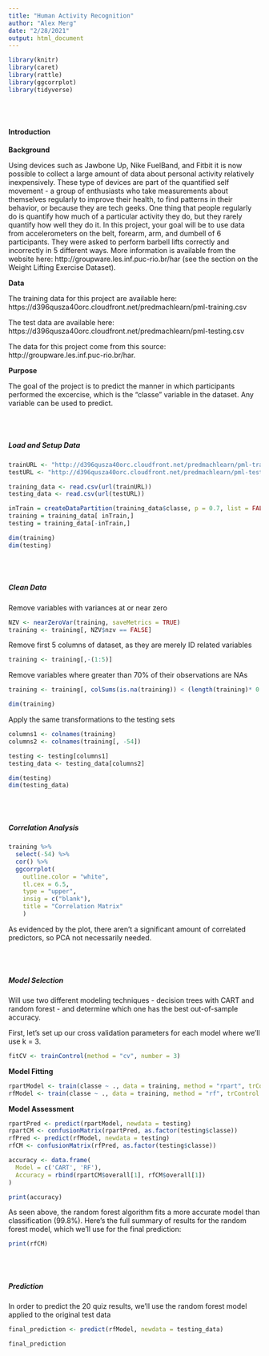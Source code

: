 ```yaml
---
title: "Human Activity Recognition"
author: "Alex Merg"
date: "2/28/2021"
output: html_document
---
```


```r
library(knitr)
library(caret)
library(rattle)
library(ggcorrplot)
library(tidyverse)
```

<br></br>

#### Introduction 

**Background**

Using devices such as Jawbone Up, Nike FuelBand, and Fitbit it is now possible to collect a large amount of data about personal activity relatively inexpensively. These type of devices are part of the quantified self movement - a group of enthusiasts who take measurements about themselves regularly to improve their health, to find patterns in their behavior, or because they are tech geeks. One thing that people regularly do is quantify how much of a particular activity they do, but they rarely quantify how well they do it. In this project, your goal will be to use data from accelerometers on the belt, forearm, arm, and dumbell of 6 participants. They were asked to perform barbell lifts correctly and incorrectly in 5 different ways. More information is available from the website here: http://groupware.les.inf.puc-rio.br/har (see the section on the Weight Lifting Exercise Dataset).

**Data** 

The training data for this project are available here: https://d396qusza40orc.cloudfront.net/predmachlearn/pml-training.csv

The test data are available here: https://d396qusza40orc.cloudfront.net/predmachlearn/pml-testing.csv

The data for this project come from this source: http://groupware.les.inf.puc-rio.br/har. 

**Purpose** 

The goal of the project is to predict the manner in which participants performed the excercise, which is the "classe" variable in the dataset. Any variable can be used to predict.

<br></br>

##### Load and Setup Data

```r
trainURL <- "http://d396qusza40orc.cloudfront.net/predmachlearn/pml-training.csv"
testURL <- "http://d396qusza40orc.cloudfront.net/predmachlearn/pml-testing.csv"

training_data <- read.csv(url(trainURL))
testing_data <- read.csv(url(testURL))

inTrain = createDataPartition(training_data$classe, p = 0.7, list = FALSE)
training = training_data[ inTrain,]
testing = training_data[-inTrain,]

dim(training)
dim(testing)
```

<br></br>

##### Clean Data

Remove variables with variances at or near zero

```r
NZV <- nearZeroVar(training, saveMetrics = TRUE)
training <- training[, NZV$nzv == FALSE]

```

Remove first 5 columns of dataset, as they are merely ID related variables

```r
training <- training[,-(1:5)]
```

Remove variables where greater than 70% of their observations are NAs

```r
training <- training[, colSums(is.na(training)) < (length(training)* 0.7)]

dim(training)
```

Apply the same transformations to the testing sets

```r
columns1 <- colnames(training)
columns2 <- colnames(training[, -54])

testing <- testing[columns1]
testing_data <- testing_data[columns2]

dim(testing)
dim(testing_data)
```


<br></br>

##### Correlation Analysis

```r
training %>% 
  select(-54) %>% 
  cor() %>% 
  ggcorrplot(
    outline.color = "white",
    tl.cex = 6.5,
    type = "upper",
    insig = c("blank"),
    title = "Correlation Matrix"
    )
```

As evidenced by the plot, there aren't a significant amount of correlated predictors, so PCA not necessarily needed.

<br></br>

##### Model Selection

Will use two different modeling techniques - decision trees with CART and random forest - and determine which one has the best out-of-sample accuracy. 

First, let's set up our cross validation parameters for each model where we'll use k = 3.

```r
fitCV <- trainControl(method = "cv", number = 3)

```

**Model Fitting**

```r
rpartModel <- train(classe ~ ., data = training, method = "rpart", trControl = fitCV)
rfModel <- train(classe ~ ., data = training, method = "rf", trControl = fitCV)

```

**Model Assessment**

```r
rpartPred <- predict(rpartModel, newdata = testing)
rpartCM <- confusionMatrix(rpartPred, as.factor(testing$classe))
rfPred <- predict(rfModel, newdata = testing)
rfCM <- confusionMatrix(rfPred, as.factor(testing$classe))

accuracy <- data.frame(
  Model = c('CART', 'RF'),
  Accuracy = rbind(rpartCM$overall[1], rfCM$overall[1])
)

print(accuracy)

```

As seen above, the random forest algorithm fits a more accurate model than classification (99.8%). Here's the full summary of results for the random forest model, which we'll use for the final prediction:

```r
print(rfCM)

```


<br></br>

##### Prediction

In order to predict the 20 quiz results, we'll use the random forest model applied to the original test data

```r
final_prediction <- predict(rfModel, newdata = testing_data)

final_prediction
```



